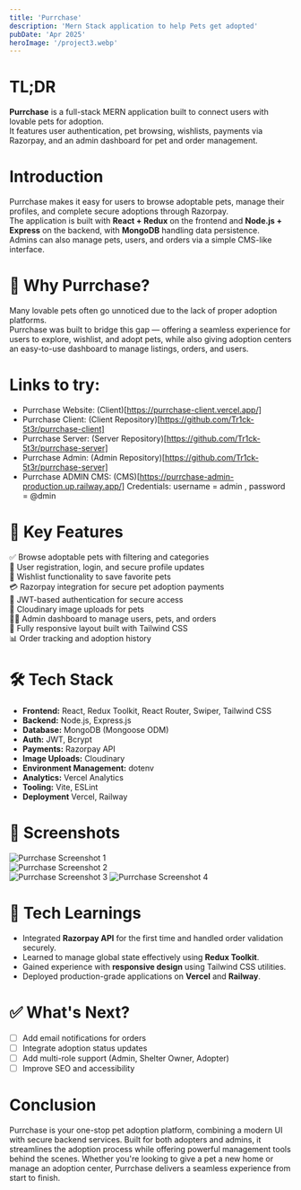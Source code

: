 ```yaml
---
title: 'Purrchase'
description: 'Mern Stack application to help Pets get adopted'
pubDate: 'Apr 2025'
heroImage: '/project3.webp'
---
```



# TL;DR

**Purrchase** is a full-stack MERN application built to connect users with lovable pets for adoption.  
It features user authentication, pet browsing, wishlists, payments via Razorpay, and an admin dashboard for pet and order management.

# Introduction

Purrchase makes it easy for users to browse adoptable pets, manage their profiles, and complete secure adoptions through Razorpay.  
The application is built with **React + Redux** on the frontend and **Node.js + Express** on the backend, with **MongoDB** handling data persistence.  
Admins can also manage pets, users, and orders via a simple CMS-like interface.

# 🧠 Why Purrchase?

Many lovable pets often go unnoticed due to the lack of proper adoption platforms.  
Purrchase was built to bridge this gap — offering a seamless experience for users to explore, wishlist, and adopt pets, while also giving adoption centers an easy-to-use dashboard to manage listings, orders, and users.

# Links to try:

- Purrchase Website: (Client)[https://purrchase-client.vercel.app/]
- Purrchase Client: (Client Repository)[https://github.com/Tr1ck-5t3r/purrchase-client]
- Purrchase Server: (Server Repository)[https://github.com/Tr1ck-5t3r/purrchase-server]
- Purrchase Admin: (Admin Repository)[https://github.com/Tr1ck-5t3r/purrchase-server]
- Purrchase ADMIN CMS: (CMS)[https://purrchase-admin-production.up.railway.app/] Credentials: username = admin , password = @dmin

# 🚀 Key Features

✅ Browse adoptable pets with filtering and categories  
📝 User registration, login, and secure profile updates  
🧺 Wishlist functionality to save favorite pets  
💳 Razorpay integration for secure pet adoption payments  
🔐 JWT-based authentication for secure access  
📸 Cloudinary image uploads for pets  
🧑‍💼 Admin dashboard to manage users, pets, and orders  
📱 Fully responsive layout built with Tailwind CSS  
📊 Order tracking and adoption history

# 🛠️ Tech Stack

- **Frontend:** React, Redux Toolkit, React Router, Swiper, Tailwind CSS  
- **Backend:** Node.js, Express.js  
- **Database:** MongoDB (Mongoose ODM)  
- **Auth:** JWT, Bcrypt  
- **Payments:** Razorpay API  
- **Image Uploads:** Cloudinary  
- **Environment Management:** dotenv  
- **Analytics:** Vercel Analytics  
- **Tooling:** Vite, ESLint
- **Deployment** Vercel, Railway

# 📸 Screenshots

![Purrchase Screenshot 1](/project-6/purrchase1.webp)  
![Purrchase Screenshot 2](/project-6/purrchase2.webp)  
![Purrchase Screenshot 3](/project-6/purrchase3.webp)
![Purrchase Screenshot 4](/project-6/purrchase4.webp)  

# 🧪 Tech Learnings

- Integrated **Razorpay API** for the first time and handled order validation securely.
- Learned to manage global state effectively using **Redux Toolkit**.
- Gained experience with **responsive design** using Tailwind CSS utilities.
- Deployed production-grade applications on **Vercel** and **Railway**.


# ✅ What's Next?

- [ ] Add email notifications for orders  
- [ ] Integrate adoption status updates  
- [ ] Add multi-role support (Admin, Shelter Owner, Adopter)  
- [ ] Improve SEO and accessibility  

# Conclusion

Purrchase is your one-stop pet adoption platform, combining a modern UI with secure backend services.
Built for both adopters and admins, it streamlines the adoption process while offering powerful management tools behind the scenes.
Whether you're looking to give a pet a new home or manage an adoption center, Purrchase delivers a seamless experience from start to finish.